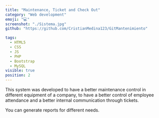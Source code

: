 ```yaml
---
title: "Maintenance, Ticket and Check Out"
category: "Web development"
emoji: "💻"
screenshot: "./Sistema.jpg"
github: "https://github.com/CristianMedina123/GitMantenimiento"

tags:
  - HTML5
  - CSS
  - JS
  - PHP
  - Bootstrap
  - MySQL
visible: true
position: 2
---
```


This system was developed to have a better maintenance control in different equipment of a company, to have a better control of employee attendance and a better internal communication through tickets.

You can generate reports for different needs.
